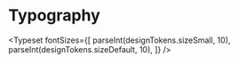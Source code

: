 

<Meta title="Design System/Typography" />

# Typography

<Typeset
  fontSizes={[
    parseInt(designTokens.sizeSmall, 10),
    parseInt(designTokens.sizeDefault, 10),
  ]}
/>
